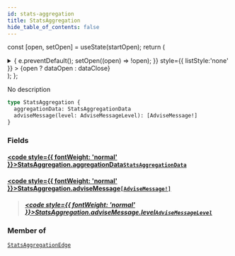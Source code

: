 ```yaml
---
id: stats-aggregation
title: StatsAggregation
hide_table_of_contents: false
---
```






const [open, setOpen] = useState(startOpen);
return (
<details {...(open ? { open: true } : {})} className="details" style={{ border:'none', boxShadow:'none', background:'var(--ifm-background-color)' }}>
<summary
onClick={(e) => {
e.preventDefault();
setOpen((open) => !open);
}}
style={{ listStyle:'none' }} >
{open ? dataOpen : dataClose}
</summary>
{open && children}
</details>
);
};

No description

```graphql
type StatsAggregation {
  aggregationData: StatsAggregationData
  adviseMessage(level: AdviseMessageLevel): [AdviseMessage!]
}
```

### Fields

#### [<code style={{ fontWeight: 'normal' }}>StatsAggregation.<b>aggregationData</b></code>](#)<Bullet />[`StatsAggregationData`](/api/objects/stats-aggregation-data) <Badge class="badge badge--secondary" text="object"/>

>

#### [<code style={{ fontWeight: 'normal' }}>StatsAggregation.<b>adviseMessage</b></code>](#)<Bullet />[`[AdviseMessage!]`](/api/objects/advise-message) <Badge class="badge badge--secondary" text="list"/> <Badge class="badge badge--secondary" text="object"/>

> ##### [<code style={{ fontWeight: 'normal' }}>StatsAggregation.adviseMessage.<b>level</b></code>](#)<Bullet />[`AdviseMessageLevel`](/api/enums/advise-message-level) <Badge class="badge badge--secondary" text="enum"/>

### Member of

[`StatsAggregationEdge`](/api/objects/stats-aggregation-edge) <Badge class="badge badge--secondary" text="object"/>
